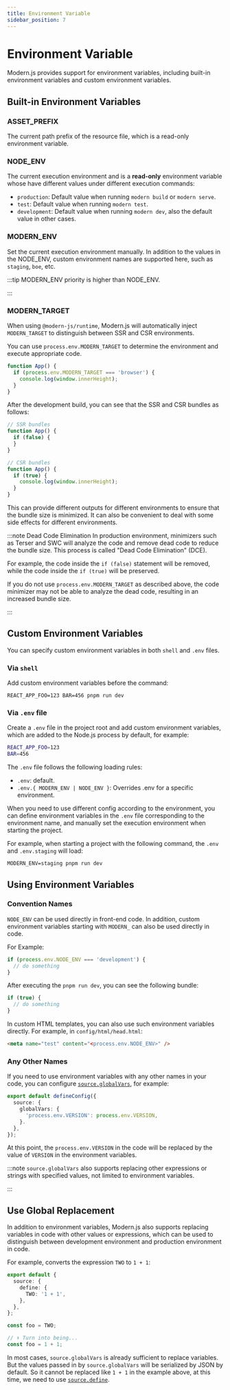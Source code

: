 ```yaml
---
title: Environment Variable
sidebar_position: 7
---
```

# Environment Variable

Modern.js provides support for environment variables, including built-in environment variables and custom environment variables.

## Built-in Environment Variables

### ASSET_PREFIX

The current path prefix of the resource file, which is a read-only environment variable.

### NODE_ENV

The current execution environment and is a **read-only** environment variable whose have different values under different execution commands:

- `production`: Default value when running `modern build` or `modern serve`.
- `test`: Default value when running `modern test`.
- `development`: Default value when running `modern dev`, also the default value in other cases.

### MODERN_ENV

Set the current execution environment manually. In addition to the values in the NODE_ENV, custom environment names are supported here, such as `staging`, `boe`, etc.

:::tip
MODERN_ENV priority is higher than NODE_ENV.

:::

### MODERN_TARGET

When using `@modern-js/runtime`, Modern.js will automatically inject `MODERN_TARGET` to distinguish between SSR and CSR environments.

You can use `process.env.MODERN_TARGET` to determine the environment and execute appropriate code.

```ts title="App.tsx"
function App() {
  if (process.env.MODERN_TARGET === 'browser') {
    console.log(window.innerHeight);
  }
}
```

After the development build, you can see that the SSR and CSR bundles as follows:

```js title="dist/bundles/main.js"
// SSR bundles
function App() {
  if (false) {
  }
}
```

```js title="dist/static/main.js"
// CSR bundles
function App() {
  if (true) {
    console.log(window.innerHeight);
  }
}
```

This can provide different outputs for different environments to ensure that the bundle size is minimized. It can also be convenient to deal with some side effects for different environments.

:::note Dead Code Elimination
In production environment, minimizers such as Terser and SWC will analyze the code and remove dead code to reduce the bundle size. This process is called "Dead Code Elimination" (DCE).

For example, the code inside the `if (false)` statement will be removed, while the code inside the `if (true)` will be preserved.

If you do not use `process.env.MODERN_TARGET` as described above, the code minimizer may not be able to analyze the dead code, resulting in an increased bundle size.

:::

## Custom Environment Variables

You can specify custom environment variables in both `shell` and `.env` files.

### Via `shell`

Add custom environment variables before the command:

```shell
REACT_APP_FOO=123 BAR=456 pnpm run dev
```

### Via `.env` file

Create a `.env` file in the project root and add custom environment variables, which are added to the Node.js process by default, for example:

```bash
REACT_APP_FOO=123
BAR=456
```

The `.env` file follows the following loading rules:

- `.env`: default.
- `.env.{ MODERN_ENV | NODE_ENV }`: Overrides .env for a specific environment.

When you need to use different config according to the environment, you can define environment variables in the `.env` file corresponding to the environment name, and manually set the execution environment when starting the project.

For example, when starting a project with the following command, the `.env` and `.env.staging` will load:

```shell
MODERN_ENV=staging pnpm run dev
```

## Using Environment Variables

### Convention Names

`NODE_ENV` can be used directly in front-end code. In addition, custom environment variables starting with `MODERN_` can also be used directly in code.

For Example:

```js
if (process.env.NODE_ENV === 'development') {
  // do something
}
```

After executing the `pnpm run dev`, you can see the following bundle:

```js
if (true) {
  // do something
}
```

In custom HTML templates, you can also use such environment variables directly. For example, in `config/html/head.html`:

```html
<meta name="test" content="<process.env.NODE_ENV>" />
```

### Any Other Names

If you need to use environment variables with any other names in your code, you can configure [`source.globalVars`](/configure/app/source/global-vars), for example:

```ts title="modern.config.ts"
export default defineConfig({
  source: {
    globalVars: {
      'process.env.VERSION': process.env.VERSION,
    }.
  },
});
```

At this point, the `process.env.VERSION` in the code will be replaced by the value of `VERSION` in the environment variables.

:::note
`source.globalVars` also supports replacing other expressions or strings with specified values, not limited to environment variables.

:::

## Use Global Replacement

In addition to environment variables, Modern.js also supports replacing variables in code with other values or expressions, which can be used to distinguish between development environment and production environment in code.

For example, converts the expression `TWO` to `1 + 1`:

```ts
export default {
  source: {
    define: {
      TWO: '1 + 1',
    },
  },
};
```

```ts
const foo = TWO;

// ⬇️ Turn into being...
const foo = 1 + 1;
```

In most cases, `source.globalVars` is already sufficient to replace variables. But the values passed in by `source.globalVars` will be serialized by JSON by default. So it cannot be replaced like `1 + 1` in the example above, at this time, we need to use [`source.define`](/configure/app/source/define).

